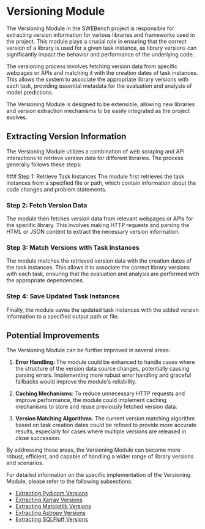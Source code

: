
# Versioning Module

The Versioning Module in the SWEBench project is responsible for extracting version information for various libraries and frameworks used in the project. This module plays a crucial role in ensuring that the correct version of a library is used for a given task instance, as library versions can significantly impact the behavior and performance of the underlying code.

The versioning process involves fetching version data from specific webpages or APIs and matching it with the creation dates of task instances. This allows the system to associate the appropriate library versions with each task, providing essential metadata for the evaluation and analysis of model predictions.

<Callout type="info">
The Versioning Module is designed to be extensible, allowing new libraries and version extraction mechanisms to be easily integrated as the project evolves.
</Callout>

## Extracting Version Information

The Versioning Module utilizes a combination of web scraping and API interactions to retrieve version data for different libraries. The process generally follows these steps:

<Steps>
### Step 1: Retrieve Task Instances
The module first retrieves the task instances from a specified file or path, which contain information about the code changes and problem statements.

### Step 2: Fetch Version Data
The module then fetches version data from relevant webpages or APIs for the specific library. This involves making HTTP requests and parsing the HTML or JSON content to extract the necessary version information.

### Step 3: Match Versions with Task Instances
The module matches the retrieved version data with the creation dates of the task instances. This allows it to associate the correct library versions with each task, ensuring that the evaluation and analysis are performed with the appropriate dependencies.

### Step 4: Save Updated Task Instances
Finally, the module saves the updated task instances with the added version information to a specified output path or file.
</Steps>

## Potential Improvements

The Versioning Module can be further improved in several areas:

1. **Error Handling**: The module could be enhanced to handle cases where the structure of the version data source changes, potentially causing parsing errors. Implementing more robust error handling and graceful fallbacks would improve the module's reliability.

2. **Caching Mechanisms**: To reduce unnecessary HTTP requests and improve performance, the module could implement caching mechanisms to store and reuse previously fetched version data.

3. **Version Matching Algorithms**: The current version matching algorithm based on task creation dates could be refined to provide more accurate results, especially for cases where multiple versions are released in close succession.

By addressing these areas, the Versioning Module can become more robust, efficient, and capable of handling a wider range of library versions and scenarios.

For detailed information on the specific implementation of the Versioning Module, please refer to the following subsections:

- [Extracting Pydicom Versions](/versioning-module/extracting-pydicom-versions)
- [Extracting Xarray Versions](/versioning-module/extracting-xarray-versions)
- [Extracting Matplotlib Versions](/versioning-module/extracting-matplotlib-versions)
- [Extracting Astropy Versions](/versioning-module/extracting-astropy-versions)
- [Extracting SQLFluff Versions](/versioning-module/extracting-sqlfluff-versions)